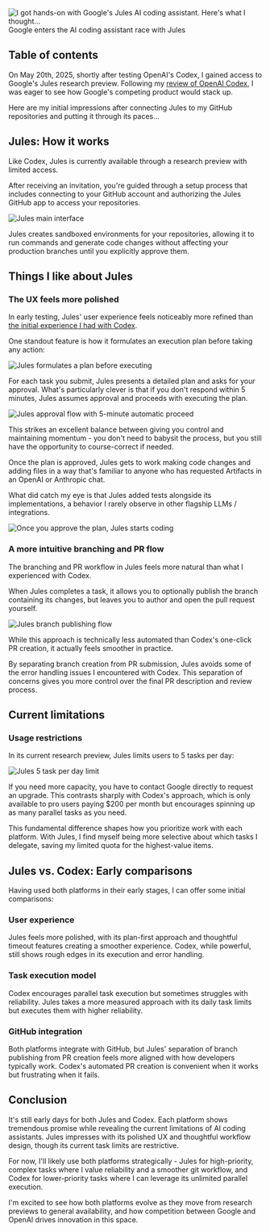 








<Image src="https://zackproser.b-cdn.net/images/jules-coding.webp" alt="I got hands-on with Google's Jules AI coding assistant. Here's what I thought..." width={800} height={600}/>

<figcaption>Google enters the AI coding assistant race with Jules</figcaption>

## Table of contents 

On May 20th, 2025, shortly after testing OpenAI's Codex, I gained access to Google's Jules research preview. Following my [review of OpenAI Codex](/blog/openai-codex-review), I was eager to see how Google's competing product would stack up.

Here are my initial impressions after connecting Jules to my GitHub repositories and putting it through its paces...

## Jules: How it works

Like Codex, Jules is currently available through a research preview with limited access. 

After receiving an invitation, you're guided through a setup process that includes connecting to your GitHub account and authorizing the Jules GitHub app to access your repositories.

<Image src="https://zackproser.b-cdn.net/images/jules-connect-github.webp" alt="Jules main interface" width={800} height={600}/>

Jules creates sandboxed environments for your repositories, allowing it to run commands and generate code changes without affecting your production branches until you explicitly approve them.

## Things I like about Jules

### The UX feels more polished

In early testing, Jules' user experience feels noticeably more refined than [the initial experience I had with Codex](/blog/openai-codex-review). 

One standout feature is how it formulates an execution plan before taking any action:

<Image src="https://zackproser.b-cdn.net/images/jules-review-plan.webp" alt="Jules formulates a plan before executing" width={800} height={600}/>

For each task you submit, Jules presents a detailed plan and asks for your approval. What's particularly clever is that if you don't respond within 5 minutes, Jules assumes approval and proceeds with executing the plan.

<Image src="https://zackproser.b-cdn.net/images/jules-coding.webp" alt="Jules approval flow with 5-minute automatic proceed" width={800} height={600}/>

This strikes an excellent balance between giving you control and maintaining momentum - you don't need to babysit the process, but you still have the opportunity to course-correct if needed.

Once the plan is approved, Jules gets to work making code changes and adding files in a way that's familiar to anyone who has requested Artifacts in an OpenAI or Anthropic chat.

What did catch my eye is that Jules added tests alongside its implementations, a behavior I rarely observe in other flagship LLMs / integrations.

<Image src="https://zackproser.b-cdn.net/images/jules-coding.webp" alt="Once you approve the plan, Jules starts coding" width={800} height={600}/>

### A more intuitive branching and PR flow

The branching and PR workflow in Jules feels more natural than what I experienced with Codex. 

When Jules completes a task, it allows you to optionally publish the branch containing its changes, but leaves you to author and open the pull request yourself.

<Image src="https://zackproser.b-cdn.net/images/jules-publish-branch.webp" alt="Jules branch publishing flow" width={800} height={600}/>

While this approach is technically less automated than Codex's one-click PR creation, it actually feels smoother in practice. 

By separating branch creation from PR submission, Jules avoids some of the error handling issues I encountered with Codex. This separation of concerns gives you more control over the final PR description and review process.

## Current limitations

### Usage restrictions

In its current research preview, Jules limits users to 5 tasks per day:

<Image src="https://zackproser.b-cdn.net/images/jules-task-limit.webp" alt="Jules 5 task per day limit" width={800} height={600}/>

If you need more capacity, you have to contact Google directly to request an upgrade. This contrasts sharply with Codex's approach, which is only available to pro users paying $200 per month but encourages spinning up as many parallel tasks as you need.

This fundamental difference shapes how you prioritize work with each platform. With Jules, I find myself being more selective about which tasks I delegate, saving my limited quota for the highest-value items.

## Jules vs. Codex: Early comparisons

Having used both platforms in their early stages, I can offer some initial comparisons:

### User experience
Jules feels more polished, with its plan-first approach and thoughtful timeout features creating a smoother experience. Codex, while powerful, still shows rough edges in its execution and error handling.

### Task execution model
Codex encourages parallel task execution but sometimes struggles with reliability. Jules takes a more measured approach with its daily task limits but executes them with higher reliability.

### GitHub integration
Both platforms integrate with GitHub, but Jules' separation of branch publishing from PR creation feels more aligned with how developers typically work. Codex's automated PR creation is convenient when it works but frustrating when it fails.

## Conclusion

It's still early days for both Jules and Codex. Each platform shows tremendous promise while revealing the current limitations of AI coding assistants. Jules impresses with its polished UX and thoughtful workflow design, though its current task limits are restrictive.

For now, I'll likely use both platforms strategically - Jules for high-priority, complex tasks where I value reliability and a smoother git workflow, and Codex for lower-priority tasks where I can leverage its unlimited parallel execution.

I'm excited to see how both platforms evolve as they move from research previews to general availability, and how competition between Google and OpenAI drives innovation in this space.
